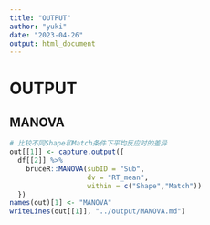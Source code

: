 ```yaml
---
title: "OUTPUT"
author: "yuki"
date: "2023-04-26"
output: html_document
---
```

# OUTPUT
## MANOVA
```r
# 比较不同Shape和Match条件下平均反应时的差异
out[[1]] <- capture.output({
  df[[2]] %>%
    bruceR::MANOVA(subID = "Sub",
                   dv = "RT_mean",
                   within = c("Shape","Match")) 
  })
names(out)[1] <- "MANOVA"
writeLines(out[[1]], "../output/MANOVA.md") 
```

